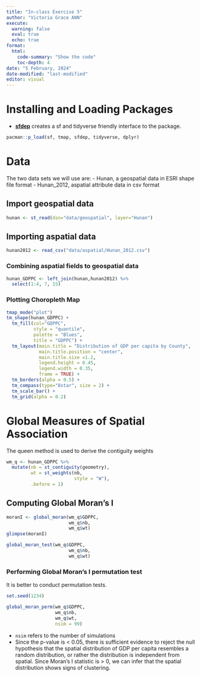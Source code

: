 ```yaml
---
title: "In-class Exercise 5"
author: "Victoria Grace ANN"
execute: 
  warning: false
  eval: true
  echo: true
format:  
  html: 
    code-summary: "Show the code"
    toc-depth: 4
date: "5 February, 2024"
date-modified: "last-modified"
editor: visual
---
```


# Installing and Loading Packages

-   [**sfdep**](https://sfdep.josiahparry.com/) creates a sf and tidyverse friendly interface to the package.

```r
pacman::p_load(sf, tmap, sfdep, tidyverse, dplyr)
```

# Data

The two data sets we will use are: - Hunan, a geospatial data in ESRI shape file format - Hunan_2012, aspatial attribute data in csv format

## Import geospatial data

```r
hunan <- st_read(dsn="data/geospatial", layer="Hunan")
```

## Importing aspatial data

```r
hunan2012 <- read_csv("data/aspatial/Hunan_2012.csv")
```

### Combining aspatial fields to geospatial data

```r
hunan_GDPPC <- left_join(hunan,hunan2012) %>%
  select(1:4, 7, 15)
```

### Plotting Choropleth Map

```r
tmap_mode("plot")
tm_shape(hunan_GDPPC) +
  tm_fill(col="GDPPC",
          style = "quantile",
          palette = "Blues",
          title = "GDPPC") +
  tm_layout(main.title = "Distribution of GDP per capita by County",
            main.title.position = "center",
            main.title.size =1.2,
            legend.height = 0.45,
            legend.width = 0.35,
            frame = TRUE) +
  tm_borders(alpha = 0.5) +
  tm_compass(type="8star", size = 2) +
  tm_scale_bar() +
  tm_grid(alpha = 0.2)
```

# Global Measures of Spatial Association

The queen method is used to derive the contiguity weights

```r
wm_q <- hunan_GDPPC %>%
  mutate(nb = st_contiguity(geometry),
         wt = st_weights(nb,
                         style = "W"),
         .before = 1)
```

## Computing Global Moran's I

```r
moranI <- global_moran(wm_q$GDPPC,
                       wm_q$nb,
                       wm_q$wt)
glimpse(moranI)
```

```r
global_moran_test(wm_q$GDPPC,
                       wm_q$nb,
                       wm_q$wt)
```

### Performing Global Moran's I permutation test

It is better to conduct permutation tests.

```r
set.seed(1234)
```

```r
global_moran_perm(wm_q$GDPPC,
                  wm_q$nb,
                  wm_q$wt,
                  nsim = 99) 
```

-   `nsim` refers to the number of simulations
-   Since the p-value is \< 0.05, there is sufficient evidence to reject the null hypothesis that the spatial distribution of GDP per capita resembles a random distribution, or rather the distribution is independent from spatial. Since Moran's I statistic is \> 0, we can infer that the spatial distribution shows signs of clustering.
